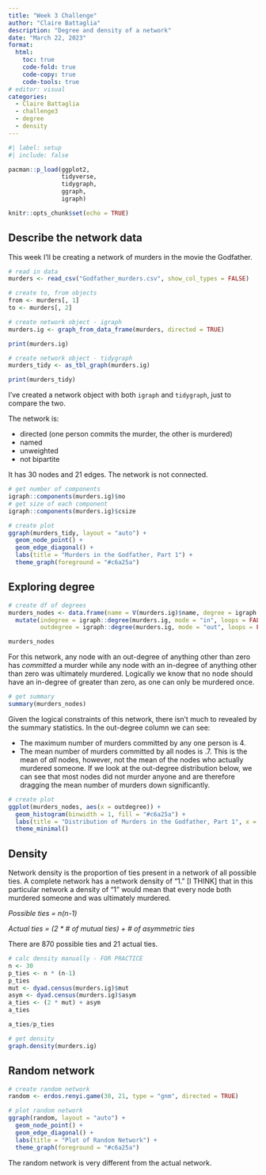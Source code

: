 ```yaml
---
title: "Week 3 Challenge"
author: "Claire Battaglia"
description: "Degree and density of a network"
date: "March 22, 2023"
format:
  html:
    toc: true
    code-fold: true
    code-copy: true
    code-tools: true
# editor: visual
categories: 
  - Claire Battaglia
  - challenge3
  - degree
  - density
---
```


```r
#| label: setup
#| include: false

pacman::p_load(ggplot2,
               tidyverse,
               tidygraph,
               ggraph,
               igraph)

knitr::opts_chunk$set(echo = TRUE)
```

## Describe the network data

This week I'll be creating a network of murders in the movie the Godfather.

```r
# read in data
murders <- read_csv("Godfather_murders.csv", show_col_types = FALSE)

# create to, from objects
from <- murders[, 1]
to <- murders[, 2]

# create network object - igraph
murders.ig <- graph_from_data_frame(murders, directed = TRUE)

print(murders.ig)

# create network object - tidygraph
murders_tidy <- as_tbl_graph(murders.ig)

print(murders_tidy)
```

I've created a network object with both `igraph` and `tidygraph`, just to compare the two.

The network is:

* directed (one person commits the murder, the other is murdered)
* named
* unweighted
* not bipartite

It has 30 nodes and 21 edges. The network is not connected.

```r
# get number of components
igraph::components(murders.ig)$no
# get size of each component
igraph::components(murders.ig)$csize
```

```r
# create plot
ggraph(murders_tidy, layout = "auto") + 
  geom_node_point() +
  geom_edge_diagonal() + 
  labs(title = "Murders in the Godfather, Part 1") +
  theme_graph(foreground = "#c6a25a")
```

## Exploring degree

```r
# create df of degrees
murders_nodes <- data.frame(name = V(murders.ig)$name, degree = igraph::degree(murders.ig)) %>%
  mutate(indegree = igraph::degree(murders.ig, mode = "in", loops = FALSE),
         outdegree = igraph::degree(murders.ig, mode = "out", loops = FALSE))

murders_nodes
```

For this network, any node with an out-degree of anything other than zero has *committed* a murder while any node with an in-degree of anything other than zero was ultimately murdered. Logically we know that no node should have an in-degree of greater than zero, as one can only be murdered once.

```r
# get summary
summary(murders_nodes)
```
Given the logical constraints of this network, there isn't much to revealed by the summary statistics. In the out-degree column we can see:

* The maximum number of murders committed by any one person is 4.
* The mean number of murders committed by all nodes is .7. This is the mean of *all* nodes, however, not the mean of the nodes who actually murdered someone. If we look at the out-degree distribution below, we can see that most nodes did not murder anyone and are therefore dragging the mean number of murders down significantly.

```r
# create plot
ggplot(murders_nodes, aes(x = outdegree)) +
  geom_histogram(binwidth = 1, fill = "#c6a25a") +
  labs(title = "Distribution of Murders in the Godfather, Part 1", x = NULL) +
  theme_minimal()
```

## Density

Network density is the proportion of ties present in a network of all possible ties. A complete network has a network density of "1." [I THINK]  that in this particular network a density of "1" would mean that every node both murdered someone and was ultimately murdered.

_Possible ties = n(n-1)_

_Actual ties = (2 * # of mutual ties) + # of asymmetric ties_

There are 870 possible ties and 21 actual ties.

```r
# calc density manually - FOR PRACTICE
n <- 30
p_ties <- n * (n-1)
p_ties
mut <- dyad.census(murders.ig)$mut
asym <- dyad.census(murders.ig)$asym
a_ties <- (2 * mut) + asym
a_ties

a_ties/p_ties

# get density
graph.density(murders.ig)
```
## Random network

```r
# create random network
random <- erdos.renyi.game(30, 21, type = "gnm", directed = TRUE)

# plot random network
ggraph(random, layout = "auto") +
  geom_node_point() +
  geom_edge_diagonal() +
  labs(title = "Plot of Random Network") +
  theme_graph(foreground = "#c6a25a")
```

The random network is very different from the actual network.



